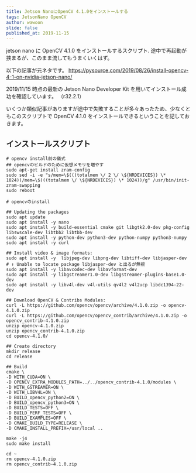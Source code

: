 ```yaml
---
title: Jetson NanoにOpenCV 4.1.0をインストールする
tags: JetsonNano OpenCV
author: wawoon
slide: false
published_at: 2019-11-15
---
```


jetson nano に OpenCV 4.1.0 をインストールするスクリプト.
途中で再起動が挟まるが、このまま流してもうまくいくはず。

以下の記事が元ネタです。
https://pysource.com/2019/08/26/install-opencv-4-1-on-nvidia-jetson-nano/

2019/11/15 時点の最新の Jetson Nano Developer Kit を用いてインストール成功を確認しています。
（r32.2.1）

いくつか類似記事がありますが途中で失敗することが多々あったため、少なくともこのスクリプトで OpenCV 4.1.0 をインストールできるということを記しておきます。

## インストールスクリプト

```
# opencv install前の儀式
## opencvのビルドのために仮想メモリを増やす
sudo apt-get install zram-config
sudo sed -i -e "s/mem=\$(((totalmem \/ 2 \/ \${NRDEVICES}) \* 1024))/mem=\$(((totalmem \/ \${NRDEVICES}) \* 1024))/g" /usr/bin/init-zram-swapping
sudo reboot

# opencvのinstall

## Updating the packages
sudo apt update
sudo apt install -y nano
sudo apt install -y build-essential cmake git libgtk2.0-dev pkg-config  libswscale-dev libtbb2 libtbb-dev
sudo apt install -y python-dev python3-dev python-numpy python3-numpy
sudo apt install -y curl

## Install video & image formats:
sudo apt install -y  libjpeg-dev libpng-dev libtiff-dev libjasper-dev
# ↑ Unable to locate package libjasper-dev と出るが無視
sudo apt install -y libavcodec-dev libavformat-dev
sudo apt install -y libgstreamer1.0-dev libgstreamer-plugins-base1.0-dev
sudo apt install -y libv4l-dev v4l-utils qv4l2 v4l2ucp libdc1394-22-dev

## Download OpenCV & Contribs Modules:
curl -L https://github.com/opencv/opencv/archive/4.1.0.zip -o opencv-4.1.0.zip
curl -L https://github.com/opencv/opencv_contrib/archive/4.1.0.zip -o opencv_contrib-4.1.0.zip
unzip opencv-4.1.0.zip
unzip opencv_contrib-4.1.0.zip
cd opencv-4.1.0/

## Create directory
mkdir release
cd release

## Build
cmake \
-D WITH_CUDA=ON \
-D OPENCV_EXTRA_MODULES_PATH=../../opencv_contrib-4.1.0/modules \
-D WITH_GSTREAMER=ON \
-D WITH_LIBV4L=ON \
-D BUILD_opencv_python2=ON \
-D BUILD_opencv_python3=ON \
-D BUILD_TESTS=OFF \
-D BUILD_PERF_TESTS=OFF \
-D BUILD_EXAMPLES=OFF \
-D CMAKE_BUILD_TYPE=RELEASE \
-D CMAKE_INSTALL_PREFIX=/usr/local ..

make -j4
sudo make install

cd ~
rm opencv-4.1.0.zip
rm opencv_contrib-4.1.0.zip
```
